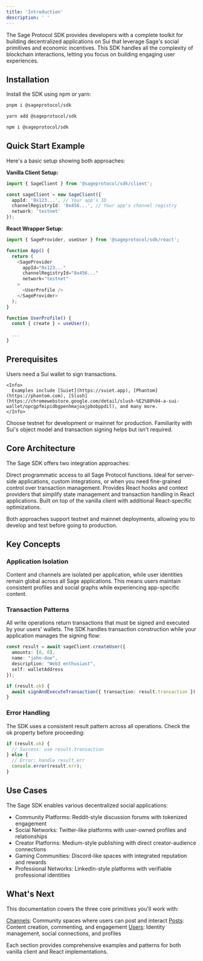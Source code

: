 ```yaml
---
title: 'Introduction'
description: ' '
---
```


The Sage Protocol SDK provides developers with a complete toolkit for building decentralized applications on Sui that leverage Sage's social primitives and economic incentives. This SDK handles all the complexity of blockchain interactions, letting you focus on building engaging user experiences.

## Installation

Install the SDK using npm or yarn:

<CodeGroup>

```bash pnpm
pnpm i @sageprotocol/sdk
```

```bash yarn
yarn add @sageprotocol/sdk
```

```bash npm
npm i @sageprotocol/sdk
```

</CodeGroup>

## Quick Start Example

Here's a basic setup showing both approaches:

**Vanilla Client Setup:**

```typescript
import { SageClient } from '@sageprotocol/sdk/client';

const sageClient = new SageClient({
  appId: '0x123...', // Your app's ID
  channelRegistryId: '0x456...', // Your app's channel registry
  network: 'testnet'
});
```

**React Wrapper Setup:**

```typescript
import { SageProvider, useUser } from '@sageprotocol/sdk/react';

function App() {
  return (
    <SageProvider
      appId="0x123..."
      channelRegistryId="0x456..."
      network="testnet"
    >
      <UserProfile />
    </SageProvider>
  );
}

function UserProfile() {
  const { create } = useUser();
  
  ...
}
```

## Prerequisites

<Steps>
  <Step title="Sui Wallet" iconType="solid">
    Users need a Sui wallet to sign transactions.

    <Info>
      Examples include [Suiet](https://suiet.app), [Phantom](https://phantom.com), [Slush](https://chromewebstore.google.com/detail/slush-%E2%80%94-a-sui-wallet/opcgpfmipidbgpenhmajoajpbobppdil), and many more.
    </Info>
  </Step>
  <Step title="Network Selection">
    Choose testnet for development or mainnet for production.
  </Step>
  <Step title="Basic Sui Knowledge">
    Familiarity with Sui's object model and transaction signing helps but isn't required.
  </Step>
</Steps>

## Core Architecture

The Sage SDK offers two integration approaches:

<Card title="Vanilla Client" icon="square-1" iconType="solid">
  Direct programmatic access to all Sage Protocol functions. Ideal for server-side applications, custom integrations, or when you need fine-grained control over transaction management.
</Card>

<Card title="React Wrapper" icon="square-2" iconType="solid">
  Provides React hooks and context providers that simplify state management and transaction handling in React applications. Built on top of the vanilla client with additional React-specific optimizations.
</Card>

Both approaches support testnet and mainnet deployments, allowing you to develop and test before going to production.

## Key Concepts

### Application Isolation

Content and channels are isolated per application, while user identities remain global across all Sage applications. This means users maintain consistent profiles and social graphs while experiencing app-specific content.

### Transaction Patterns

All write operations return transactions that must be signed and executed by your users' wallets. The SDK handles transaction construction while your application manages the signing flow:

```typescript
const result = await sageClient.createUser({
  amounts: [0, 0],
  name: "john-doe",
  description: "Web3 enthusiast",
  self: walletAddress
});

if (result.ok) {
  await signAndExecuteTransaction({ transaction: result.transaction });
}
```

### Error Handling

The SDK uses a consistent result pattern across all operations. Check the ok property before proceeding:

```typescript
if (result.ok) {
  // Success: use result.transaction
} else {
  // Error: handle result.err
  console.error(result.err);
}
```

## Use Cases

The Sage SDK enables various decentralized social applications:

- Community Platforms: Reddit-style discussion forums with tokenized engagement
- Social Networks: Twitter-like platforms with user-owned profiles and relationships
- Creator Platforms: Medium-style publishing with direct creator-audience connections
- Gaming Communities: Discord-like spaces with integrated reputation and rewards
- Professional Networks: LinkedIn-style platforms with verifiable professional identities

## What's Next

This documentation covers the three core primitives you'll work with:

[Channels](/sdk-reference/channel): Community spaces where users can post and interact
[Posts](/sdk-reference/post): Content creation, commenting, and engagement
[Users](/sdk-reference/user): Identity management, social connections, and profiles

Each section provides comprehensive examples and patterns for both vanilla client and React implementations.

